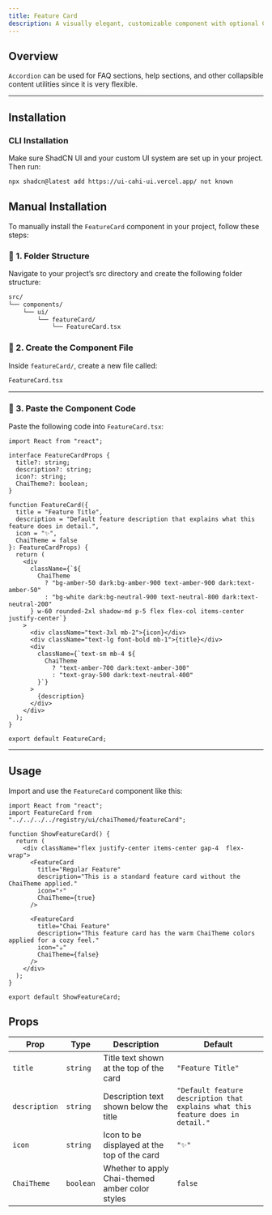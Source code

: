 ```yaml
---
title: Feature Card
description: A visually elegant, customizable component with optional Chai theme support.
---
```




## Overview

`Accordion` can be used for FAQ sections, help sections, and other collapsible content utilities since it is very flexible.

<ComponentPreview code={FeatureCardCode}>
  <ShowFeatureCard />
</ComponentPreview>

---


## Installation

### CLI Installation

Make sure ShadCN UI and your custom UI system are set up in your project. Then run:

```bash
npx shadcn@latest add https://ui-cahi-ui.vercel.app/ not known
```

## Manual Installation

To manually install the `FeatureCard` component in your project, follow these steps:

### 📁 1. Folder Structure

Navigate to your project’s src directory and create the following folder structure:

```bash
src/
└── components/
    └── ui/
        └── featureCard/
            └── FeatureCard.tsx
```

### 🧩 2. Create the Component File

Inside `featureCard/`, create a new file called:

```bash
FeatureCard.tsx
```

---

### 🧾 3. Paste the Component Code

Paste the following code into `FeatureCard.tsx`:

```tsx 
import React from "react";

interface FeatureCardProps {
  title?: string;
  description?: string;
  icon?: string;
  ChaiTheme?: boolean;
}

function FeatureCard({
  title = "Feature Title",
  description = "Default feature description that explains what this feature does in detail.",
  icon = "✨",
  ChaiTheme = false
}: FeatureCardProps) {
  return (
    <div
      className={`${
        ChaiTheme
          ? "bg-amber-50 dark:bg-amber-900 text-amber-900 dark:text-amber-50"
          : "bg-white dark:bg-neutral-900 text-neutral-800 dark:text-neutral-200"
      } w-60 rounded-2xl shadow-md p-5 flex flex-col items-center justify-center`}
    >
      <div className="text-3xl mb-2">{icon}</div>
      <div className="text-lg font-bold mb-1">{title}</div>
      <div
        className={`text-sm mb-4 ${
          ChaiTheme
            ? "text-amber-700 dark:text-amber-300"
            : "text-gray-500 dark:text-neutral-400"
        }`}
      >
        {description}
      </div>
    </div>
  );
}

export default FeatureCard;
```

---

## Usage

Import and use the `FeatureCard` component like this:

```tsx 
import React from "react";
import FeatureCard from "../../../../registry/ui/chaiThemed/featureCard";

function ShowFeatureCard() {
  return (
    <div className="flex justify-center items-center gap-4  flex-wrap">
      <FeatureCard
        title="Regular Feature"
        description="This is a standard feature card without the ChaiTheme applied."
        icon="⚡"
        ChaiTheme={true}
      />

      <FeatureCard
        title="Chai Feature"
        description="This feature card has the warm ChaiTheme colors applied for a cozy feel."
        icon="☕"
        ChaiTheme={false}
      />
    </div>
  );
}

export default ShowFeatureCard;
```

## Props

| **Prop**       | **Type**    | **Description**                                      | **Default**                                                  |
|----------------|-------------|------------------------------------------------------|--------------------------------------------------------------|
| `title`        | `string`    | Title text shown at the top of the card              | `"Feature Title"`                                            |
| `description`  | `string`    | Description text shown below the title                | `"Default feature description that explains what this feature does in detail."` |
| `icon`         | `string`    | Icon to be displayed at the top of the card         | `"✨"`                                                       |
| `ChaiTheme`    | `boolean`   | Whether to apply Chai-themed amber color styles      | `false`                                                      |
```

